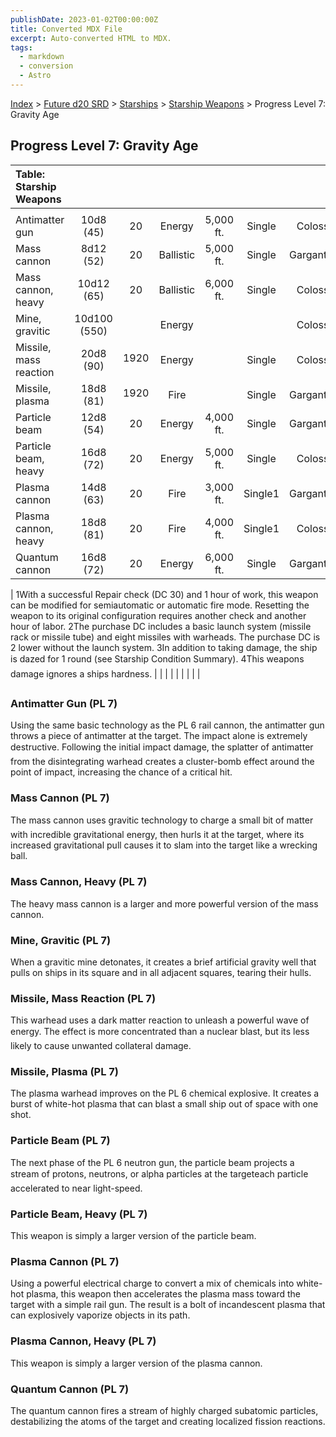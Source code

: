 ```yaml
---
publishDate: 2023-01-02T00:00:00Z
title: Converted MDX File
excerpt: Auto-converted HTML to MDX.
tags:
  - markdown
  - conversion
  - Astro
---
```


[Index](-index) > [Future d20 SRD](future-d20-srd-index) > [Starships](future-d20-srd-starships-index) > [Starship Weapons](future-d20-srd-starships-starship-weapons-index) > Progress Level 7: Gravity Age

## Progress Level 7: Gravity Age

| Table: Starship Weapons |              |      |           |           |         |            |     |          |
| :---------------------- | :----------: | :--: | :-------: | :-------: | :-----: | :--------: | :-: | -------: |
|                         |              |      |           |           |         |            |     |          |
| Antimatter gun          |  10d8 (45)   |  20  |  Energy   | 5,000 ft. | Single  |  Colossal  | 38  | Mil (+3) |
| Mass cannon             |  8d12 (52)   |  20  | Ballistic | 5,000 ft. | Single  | Gargantuan | 37  | Lic (+1) |
| Mass cannon, heavy      |  10d12 (65)  |  20  | Ballistic | 6,000 ft. | Single  |  Colossal  | 40  | Res (+2) |
| Mine, gravitic          | 10d100 (550) |      |  Energy   |           |         |  Colossal  | 43  | Mil (+3) |
| Missile, mass reaction  |  20d8 (90)   | 1920 |  Energy   |           | Single  |  Colossal  | 502 | Mil (+3) |
| Missile, plasma         |  18d8 (81)   | 1920 |   Fire    |           | Single  | Gargantuan | 462 | Res (+2) |
| Particle beam           |  12d8 (54)   |  20  |  Energy   | 4,000 ft. | Single  | Gargantuan | 36  | Res (+2) |
| Particle beam, heavy    |  16d8 (72)   |  20  |  Energy   | 5,000 ft. | Single  |  Colossal  | 39  | Res (+2) |
| Plasma cannon           |  14d8 (63)   |  20  |   Fire    | 3,000 ft. | Single1 | Gargantuan | 36  | Lic (+1) |
| Plasma cannon, heavy    |  18d8 (81)   |  20  |   Fire    | 4,000 ft. | Single1 |  Colossal  | 39  | Res (+2) |
| Quantum cannon          |  16d8 (72)   |  20  |  Energy   | 6,000 ft. | Single  | Gargantuan | 41  | Res (+2) |

| 1With a successful Repair check (DC 30) and 1 hour of work, this weapon can be modified for semiautomatic or automatic fire mode. Resetting the weapon to its original configuration requires another check and another hour of labor.
2The purchase DC includes a basic launch system (missile rack or missile tube) and eight missiles with warheads. The purchase DC is 2 lower without the launch system.
3In addition to taking damage, the ship is dazed for 1 round (see Starship Condition Summary).
4This weapons damage ignores a ships hardness. | | | | | | | | |

### Antimatter Gun (PL 7)

Using the same basic technology as the PL 6 rail cannon, the antimatter gun throws a piece of antimatter at the target. The impact alone is extremely destructive. Following the initial impact damage, the splatter of antimatter from the disintegrating warhead creates a cluster-bomb effect around the point of impact, increasing the chance of a critical hit.

### Mass Cannon (PL 7)

The mass cannon uses gravitic technology to charge a small bit of matter with incredible gravitational energy, then hurls it at the target, where its increased gravitational pull causes it to slam into the target like a wrecking ball.

### Mass Cannon, Heavy (PL 7)

The heavy mass cannon is a larger and more powerful version of the mass cannon.

### Mine, Gravitic (PL 7)

When a gravitic mine detonates, it creates a brief artificial gravity well that pulls on ships in its square and in all adjacent squares, tearing their hulls.

### Missile, Mass Reaction (PL 7)

This warhead uses a dark matter reaction to unleash a powerful wave of energy. The effect is more concentrated than a nuclear blast, but its less likely to cause unwanted collateral damage.

### Missile, Plasma (PL 7)

The plasma warhead improves on the PL 6 chemical explosive. It creates a burst of white-hot plasma that can blast a small ship out of space with one shot.

### Particle Beam (PL 7)

The next phase of the PL 6 neutron gun, the particle beam projects a stream of protons, neutrons, or alpha particles at the targeteach particle accelerated to near light-speed.

### Particle Beam, Heavy (PL 7)

This weapon is simply a larger version of the particle beam.

### Plasma Cannon (PL 7)

Using a powerful electrical charge to convert a mix of chemicals into white-hot plasma, this weapon then accelerates the plasma mass toward the target with a simple rail gun. The result is a bolt of incandescent plasma that can explosively vaporize objects in its path.

### Plasma Cannon, Heavy (PL 7)

This weapon is simply a larger version of the plasma cannon.

### Quantum Cannon (PL 7)

The quantum cannon fires a stream of highly charged subatomic particles, destabilizing the atoms of the target and creating localized fission reactions.
